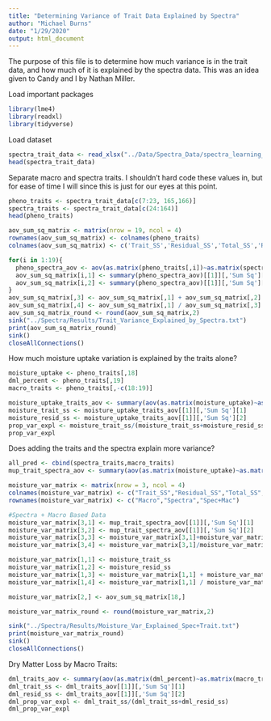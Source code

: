 ```yaml
---
title: "Determining Variance of Trait Data Explained by Spectra"
author: "Michael Burns"
date: "1/29/2020"
output: html_document
---
```


The purpose of this file is to determine how much variance is in the trait data, and how much of it is explained by the spectra data.  This was an idea given to Candy and I by Nathan Miller.

Load important packages
```r
library(lme4)
library(readxl)
library(tidyverse)
```

Load dataset
```r
spectra_trait_data <- read_xlsx("../Data/Spectra_Data/spectra_learning_sets.xlsx")
head(spectra_trait_data)
```

Separate macro and spectra traits. I shouldn't hard code these values in, but for ease of time I will since this is just for our eyes at this point.
```r
pheno_traits <- spectra_trait_data[c(7:23, 165,166)]
spectra_traits <- spectra_trait_data[c(24:164)]
head(pheno_traits)
```

```r
aov_sum_sq_matrix <- matrix(nrow = 19, ncol = 4)
rownames(aov_sum_sq_matrix) <- colnames(pheno_traits)
colnames(aov_sum_sq_matrix) <- c('Trait_SS','Residual_SS','Total_SS','R^2')

for(i in 1:19){
  pheno_spectra_aov <- aov(as.matrix(pheno_traits[,i])~as.matrix(spectra_traits))
  aov_sum_sq_matrix[i,1] <- summary(pheno_spectra_aov)[[1]][,'Sum Sq'][1]
  aov_sum_sq_matrix[i,2] <- summary(pheno_spectra_aov)[[1]][,'Sum Sq'][2]
}
aov_sum_sq_matrix[,3] <- aov_sum_sq_matrix[,1] + aov_sum_sq_matrix[,2]
aov_sum_sq_matrix[,4] <- aov_sum_sq_matrix[,1] / aov_sum_sq_matrix[,3]
aov_sum_sq_matrix_round <- round(aov_sum_sq_matrix,2)
sink("../Spectra/Results/Trait_Variance_Explained_by_Spectra.txt")
print(aov_sum_sq_matrix_round)
sink()
closeAllConnections()
```

How much moisture uptake variation is explained by the traits alone?
```r
moisture_uptake <- pheno_traits[,18]
dml_percent <- pheno_traits[,19]
macro_traits <- pheno_traits[,-c(18:19)]
```

```r
moisture_uptake_traits_aov <- summary(aov(as.matrix(moisture_uptake)~as.matrix(macro_traits)))
moisture_trait_ss <- moisture_uptake_traits_aov[[1]][,'Sum Sq'][1]
moisture_resid_ss <- moisture_uptake_traits_aov[[1]][,'Sum Sq'][2]
prop_var_expl <- moisture_trait_ss/(moisture_trait_ss+moisture_resid_ss)
prop_var_expl
```

Does adding the traits and the spectra explain more variance?
```r
all_pred <- cbind(spectra_traits,macro_traits)
mup_trait_spectra_aov <- summary(aov(as.matrix(moisture_uptake)~as.matrix(all_pred)))

moisture_var_matrix <- matrix(nrow = 3, ncol = 4)
colnames(moisture_var_matrix) <- c("Trait_SS","Residual_SS","Total_SS","R^2")
rownames(moisture_var_matrix) <- c("Macro","Spectra","Spec+Mac")

#Spectra + Macro Based Data
moisture_var_matrix[3,1] <- mup_trait_spectra_aov[[1]][,'Sum Sq'][1]
moisture_var_matrix[3,2] <- mup_trait_spectra_aov[[1]][,'Sum Sq'][2]
moisture_var_matrix[3,3] <- moisture_var_matrix[3,1]+moisture_var_matrix[3,2]
moisture_var_matrix[3,4] <- moisture_var_matrix[3,1]/moisture_var_matrix[3,3]

moisture_var_matrix[1,1] <- moisture_trait_ss
moisture_var_matrix[1,2] <- moisture_resid_ss
moisture_var_matrix[1,3] <- moisture_var_matrix[1,1] + moisture_var_matrix[1,2]
moisture_var_matrix[1,4] <- moisture_var_matrix[1,1] / moisture_var_matrix[1,3]

moisture_var_matrix[2,] <- aov_sum_sq_matrix[18,]

moisture_var_matrix_round <- round(moisture_var_matrix,2)

sink("../Spectra/Results/Moisture_Var_Explained_Spec+Trait.txt")
print(moisture_var_matrix_round)
sink()
closeAllConnections()
```

Dry Matter Loss by Macro Traits:
```r
dml_traits_aov <- summary(aov(as.matrix(dml_percent)~as.matrix(macro_traits)))
dml_trait_ss <- dml_traits_aov[[1]][,'Sum Sq'][1]
dml_resid_ss <- dml_traits_aov[[1]][,'Sum Sq'][2]
dml_prop_var_expl <- dml_trait_ss/(dml_trait_ss+dml_resid_ss)
dml_prop_var_expl
```

